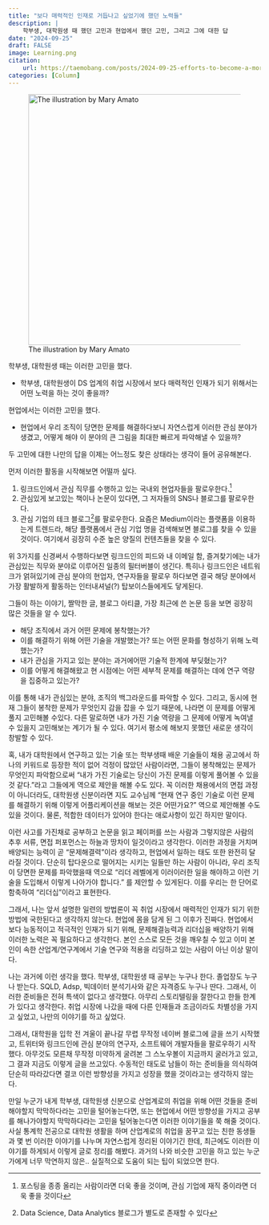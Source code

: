 ```yaml
---
title: "보다 매력적인 인재로 거듭나고 싶었기에 했던 노력들"
description: |
    학부생, 대학원생 때 했던 고민과 현업에서 했던 고민, 그리고 그에 대한 답
date: "2024-09-25"
draft: FALSE
image: Learning.png
citation:
    url: https://taemobang.com/posts/2024-09-25-efforts-to-become-a-more-attractive-candidate/
categories: [Column]
---
```


![The illustration by Mary Amato](Learning.png){fig-align="center" width="500"}

학부생, 대학원생 때는 이러한 고민을 했다.

-   학부생, 대학원생이 DS 업계의 취업 시장에서 보다 매력적인 인재가 되기 위해서는 어떤 노력을 하는 것이 좋을까?

현업에서는 이러한 고민을 했다.

-   현업에서 우리 조직이 당면한 문제를 해결하다보니 자연스럽게 이러한 관심 분야가 생겼고, 어떻게 해야 이 분야의 큰 그림을 최대한 빠르게 파악해낼 수 있을까?

두 고민에 대한 나만의 답을 이제는 어느정도 찾은 상태라는 생각이 들어 공유해본다.

먼저 이러한 활동을 시작해보면 어떨까 싶다.

1.  링크드인에서 관심 직무를 수행하고 있는 국내외 현업자들을 팔로우한다.[^1]
2.  관심있게 보고있는 책이나 논문이 있다면, 그 저자들의 SNS나 블로그를 팔로우한다.
3.  관심 기업의 테크 블로그[^2]를 팔로우한다. 요즘은 Medium이라는 플랫폼을 이용하는게 트렌드라, 해당 플랫폼에서 관심 기업 명을 검색해보면 블로그를 찾을 수 있을 것이다. 여기에서 굉장히 수준 높은 양질의 컨텐츠들을 찾을 수 있다.

[^1]: 포스팅을 종종 올리는 사람이라면 더욱 좋을 것이며, 관심 기업에 재직 중이라면 더욱 좋을 것이다

[^2]: Data Science, Data Analytics 블로그가 별도로 존재할 수 있다

위 3가지를 신경써서 수행하다보면 링크드인의 피드와 내 이메일 함, 즐겨찾기에는 내가 관심있는 직무와 분야로 이루어진 일종의 필터버블이 생긴다. 특히나 링크드인은 네트워크가 얽혀있기에 관심 분야의 현업자, 연구자들을 팔로우 하다보면 결국 해당 분야에서 가장 활발하게 활동하는 인터내셔널(?) 탑보이스들에게도 닿게된다.

그들이 하는 이야기, 짤막한 글, 블로그 아티클, 가장 최근에 쓴 논문 등을 보면 굉장히 많은 것들을 알 수 있다.

-   해당 조직에서 과거 어떤 문제에 봉착했는가?
-   이를 해결하기 위해 어떤 기술을 개발했는가? 또는 어떤 문화를 형성하기 위해 노력했는가?
-   내가 관심을 가지고 있는 분야는 과거에어떤 기술적 한계에 부딪혔는가?
-   이를 어떻게 해결해왔고 현 시점에는 어떤 세부적 문제를 해결하는 데에 연구 역량을 집중하고 있는가?

이를 통해 내가 관심있는 분야, 조직의 백그라운드를 파악할 수 있다. 그리고, 동시에 현재 그들이 봉착한 문제가 무엇인지 감을 잡을 수 있기 때문에, 나라면 이 문제를 어떻게 풀지 고민해볼 수있다. 다른 말로하면 내가 가진 기술 역량을 그 문제에 어떻게 녹여낼 수 있을지 고민해보는 계기가 될 수 있다. 여기서 평소에 해보지 못했던 새로운 생각이 창발할 수 있다.

혹, 내가 대학원에서 연구하고 있는 기술 또는 학부생때 배운 기술들이 채용 공고에서 하나의 키워드로 등장한 적이 없어 걱정이 많았던 사람이라면, 그들이 봉착해있는 문제가 무엇인지 파악함으로써 "내가 가진 기술로는 당신이 가진 문제를 이렇게 풀어볼 수 있을 것 같다."라고 그들에게 역으로 제안을 해볼 수도 있다. 꼭 이러한 채용에서의 면접 과정이 아니더라도, 대학원생 신분이라면 지도 교수님께 "현재 연구 중인 기술로 이런 문제를 해결하기 위해 이렇게 어플리케이션을 해보는 것은 어떤가요?" 역으로 제안해볼 수도 있을 것이다. 물론, 적합한 데이터가 있어야 한다는 애로사항이 있긴 하지만 말이다.

이런 사고를 가진채로 공부하고 논문을 읽고 페이퍼를 쓰는 사람과 그렇지않은 사람의 추후 서류, 면접 퍼포먼스는 하늘과 땅차이 일것이라고 생각한다. 이러한 과정을 거치며 배양되는 능력이 곧 "문제해결력"이라 생각하고, 현업에서 일하는 태도 또한 완전히 달라질 것이다. 단순히 탑다운으로 떨어지는 시키는 일들만 하는 사람이 아니라, 우리 조직이 당면한 문제를 파악했을때 역으로 “리더 레벨에게 이러이러한 일을 해야하고 이런 기술을 도입해서 이렇게 나아가야 합니다.” 를 제안할 수 있게된다. 이를 우리는 한 단어로 함축하여 "리더십"이라고 표현한다.

그래서, 나는 앞서 설명한 일련의 방법론이 꼭 취업 시장에서 매력적인 인재가 되기 위한 방법에 국한된다고 생각하지 않는다. 현업에 몸을 담게 된 그 이후가 진짜다. 현업에서 보다 능동적이고 적극적인 인재가 되기 위해, 문제해결능력과 리더십을 배양하기 위해 이러한 노력은 꼭 필요하다고 생각한다. 본인 스스로 모든 것을 깨우칠 수 있고 이미 본인이 속한 산업계/연구계에서 기술 연구와 적용을 리딩하고 있는 사람이 아닌 이상 말이다.

나는 과거에 이런 생각을 했다. 학부생, 대학원생 때 공부는 누구나 한다. 졸업장도 누구나 받는다. SQLD, Adsp, 빅데이터 분석기사와 같은 자격증도 누구나 딴다. 그래서, 이러한 준비들은 전혀 특색이 없다고 생각했다. 아무리 스토리텔링을 잘한다고 한들 한계가 있다고 생각한다. 취업 시장에 나갔을 때에 다른 인재들과 조금이라도 차별성을 가지고 싶었고, 나만의 이야기를 하고 싶었다.

그래서, 대학원을 입학 전 겨울이 끝나갈 무렵 무작정 네이버 블로그에 글을 쓰기 시작했고, 트위터와 링크드인에 관심 분야의 연구자, 소프트웨어 개발자들을 팔로우하기 시작했다. 아무것도 모른채 무작정 미약하게 굴려본 그 스노우볼이 지금까지 굴러가고 있고, 그 결과 지금도 이렇게 글을 쓰고있다. 수동적인 태도로 남들이 하는 준비들을 의식하여 단순히 따라갔다면 결코 이런 방향성을 가지고 성장을 했을 것이라고는 생각하지 않는다.

만일 누군가 내게 학부생, 대학원생 신분으로 산업계로의 취업을 위해 어떤 것들을 준비해야할지 막막하다라는 고민을 털어놓는다면, 또는 현업에서 어떤 방향성을 가지고 공부를 해나가야할지 막막하다라는 고민을 털어놓는다면 이러한 이야기들을 쭉 해줄 것이다. 사실 통계학 전공으로 대학원 생활을 하며 산업계로의 취업을 꿈꾸고 있는 친한 동생들과 몇 번 이러한 이야기를 나누며 자연스럽게 정리된 이야기긴 한데, 최근에도 이러한 이야기를 하게되서 이렇게 글로 정리를 해봤다. 과거의 나와 비슷한 고민을 하고 있는 누군가에게 너무 막연하지 않은.. 실질적으로 도움이 되는 팁이 되었으면 한다.